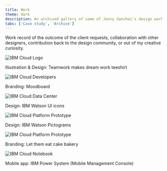 ```yaml
---
title: Work
theme: dark
description: An archived gallery of some of Jenny Sanchez's design work.
tabs: ['Case study', 'Archive']
---
```


Work record of the outcome of the client requests, collaboration with other designers, contribution back to the design community, or out of my creative curiosity.



<Row>

<Column colMd={8} colLg={8}>

![IBM Cloud Logo](./../images/archive-teamwork-tee.jpg)

<Caption>Illustration & Design: Teamwork makes dream work teeshirt</Caption>

</Column>

<Column colMd={4} colLg={4}>

![IBM Cloud Developers](./../images/archive-moodboard.jpg)

<Caption>Branding: Moodboard</Caption>

</Column>

</Row>

<Row>

<Column colMd={4} colLg={4}>

![IBM Cloud Data Center](./../images/archive-watson-uiicon.jpg)

<Caption>Design: IBM Watson UI icons</Caption>

</Column>

<Column colMd={8} colLg={8}>

![IBM Cloud Platform Prototype](./../images/archive-watsonpictogram.jpg)

<Caption>Design: IBM Watson Pictograms</Caption>

</Column>

</Row>

<Row>

<Column colMd={8} colLg={8}>

![IBM Cloud Platform Prototype](./../images/archive-letthemeatcake-brandsystem.jpg)

<Caption>Branding: Let them eat cake bakery</Caption>

</Column>

<Column colMd={4} colLg={4}>

![IBM Cloud Notebook](./../images/archive-power-mobile.jpg)

<Caption>Mobile app: IBM Power System (Mobile Management Console)</Caption>

</Column>

</Row>
